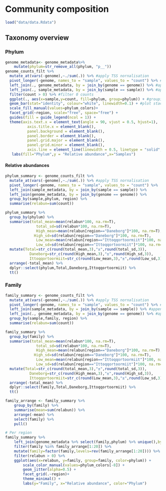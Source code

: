 # Community composition

```r
load("data/data.Rdata")
```

## Taxonomy overview 

### Phylum
```r
genome_metadata<- genome_metadata%>%
    mutate(phylum=str_remove_all(phylum, "p__"))
genome_counts_filt %>%
  mutate_at(vars(-genome),~./sum(.)) %>% #apply TSS nornalisation
  pivot_longer(-genome, names_to = "sample", values_to = "count") %>% #reduce to minimum number of columns
  left_join(., genome_metadata, by = join_by(genome == genome)) %>% #append genome metadata
  left_join(., sample_metadata, by = join_by(sample == sample)) %>% #append sample metadata
  filter(count > 0) %>% #filter 0 counts
  ggplot(., aes(x=sample,y=count, fill=phylum, group=phylum)) + #grouping enables keeping the same sorting of taxonomic units
  geom_bar(stat="identity", colour="white", linewidth=0.1) + #plot stacked bars with white borders
  scale_fill_manual(values=phylum_colors)+
  facet_grid(~region, scale="free", space="free") +
  guides(fill = guide_legend(ncol = 1)) +
  theme(axis.text.x = element_text(angle = 90, vjust = 0.5, hjust=1),
          axis.title.x = element_blank(),
          panel.background = element_blank(),
          panel.border = element_blank(),
          panel.grid.major = element_blank(),
          panel.grid.minor = element_blank(),
          axis.line = element_line(linewidth = 0.5, linetype = "solid", colour = "black")) +
   labs(fill="Phylum",y = "Relative abundance",x="Samples")
```

#### Relative abundances
```r
phylum_summary <- genome_counts_filt %>%
  mutate_at(vars(-genome),~./sum(.)) %>% #apply TSS nornalisation
  pivot_longer(-genome, names_to = "sample", values_to = "count") %>%
  left_join(sample_metadata, by = join_by(sample == sample)) %>%
  left_join(genome_metadata, by = join_by(genome == genome)) %>%
  group_by(sample,phylum, region) %>%
  summarise(relabun=sum(count))

phylum_summary %>%
  group_by(phylum) %>%
  summarise(total_mean=mean(relabun*100, na.rm=T),
              total_sd=sd(relabun*100, na.rm=T),
              High_mean=mean(relabun[region=="Daneborg"]*100, na.rm=T),
             High_sd=sd(relabun[region=="Daneborg"]*100, na.rm=T),
              Low_mean=mean(relabun[region=="Ittoqqortoormiit"]*100, na.rm=T),
              Low_sd=sd(relabun[region=="Ittoqqortoormiit"]*100, na.rm=T)) %>%
  mutate(Total=str_c(round(total_mean,3),"±",round(total_sd,3)),
           Daneborg=str_c(round(High_mean,3),"±",round(High_sd,3)),
           Ittoqqortoormiit=str_c(round(Low_mean,3),"±",round(Low_sd,3))) %>% 
  arrange(-total_mean) %>% 
  dplyr::select(phylum,Total,Daneborg,Ittoqqortoormiit) %>% 
  tt()
```

### Family
```r
family_summary <- genome_counts_filt %>%
  mutate_at(vars(-genome),~./sum(.)) %>% #apply TSS nornalisation
  pivot_longer(-genome, names_to = "sample", values_to = "count") %>% #reduce to minimum number of columns
  left_join(sample_metadata, by = join_by(sample == sample)) %>% #append sample metadata
  left_join(., genome_metadata, by = join_by(genome == genome)) %>% #append genome metadata
  group_by(sample,family, region) %>%
  summarise(relabun=sum(count))

family_summary %>%
  group_by(family) %>%
  summarise(total_mean=mean(relabun*100, na.rm=T),
              total_sd=sd(relabun*100, na.rm=T),
              High_mean=mean(relabun[region=="Daneborg"]*100, na.rm=T),
             High_sd=sd(relabun[region=="Daneborg"]*100, na.rm=T),
              Low_mean=mean(relabun[region=="Ittoqqortoormiit"]*100, na.rm=T),
              Low_sd=sd(relabun[region=="Ittoqqortoormiit"]*100, na.rm=T)) %>%
  mutate(Total=str_c(round(total_mean,3),"±",round(total_sd,3)),
           Daneborg=str_c(round(High_mean,3),"±",round(High_sd,3)),
           Ittoqqortoormiit=str_c(round(Low_mean,3),"±",round(Low_sd,3))) %>% 
  arrange(-total_mean) %>% 
  dplyr::select(family,Total,Daneborg,Ittoqqortoormiit) %>% 
  tt()
```

```r
family_arrange <- family_summary %>%
    group_by(family) %>%
    summarise(mean=sum(relabun)) %>%
    arrange(-mean) %>%
    select(family) %>%
    pull()

# Per region
family_summary %>%
    left_join(genome_metadata %>% select(family,phylum) %>% unique(),by=join_by(family==family)) %>%
    filter(family %in% family_arrange[1:20]) %>%
    mutate(family=factor(family,levels=rev(family_arrange[1:20]))) %>%
    filter(relabun > 0) %>%
    ggplot(aes(x=relabun, y=family, group=family, color=phylum)) +
        scale_color_manual(values=phylum_colors[-8]) +
        geom_jitter(alpha=0.5) + 
        facet_grid(.~region)+
        theme_minimal() + 
        labs(y="Family", x="Relative abundance", color="Phylum")

```
